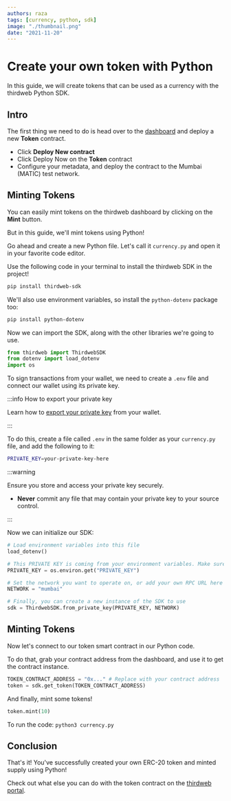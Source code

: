 ```yaml
---
authors: raza
tags: [currency, python, sdk]
image: "./thumbnail.png"
date: "2021-11-20"
---
```


# Create your own token with Python

In this guide, we will create tokens that can be used as a currency with the thirdweb Python SDK.

<!-- truncate -->

## Intro

The first thing we need to do is head over to the [dashboard](https://thirdweb.com/dashboard) and deploy a new **Token** contract.

- Click **Deploy New contract**
- Click Deploy Now on the **Token** contract
- Configure your metadata, and deploy the contract to the Mumbai (MATIC) test network.

## Minting Tokens

You can easily mint tokens on the thirdweb dashboard by clicking on the **Mint** button.

But in this guide, we'll mint tokens using Python!

Go ahead and create a new Python file. Let's call it `currency.py` and open it in your favorite code editor.

Use the following code in your terminal to install the thirdweb SDK in the project!

```bash
pip install thirdweb-sdk
```

We'll also use environment variables, so install the `python-dotenv` package too:

```bash
pip install python-dotenv
```

Now we can import the SDK, along with the other libraries we're going to use.

```python title="currency.py"
from thirdweb import ThirdwebSDK
from dotenv import load_dotenv
import os
```

To sign transactions from your wallet, we need to create a `.env` file and connect our wallet using its private key.

:::info How to export your private key

Learn how to [export your private key](/guides/create-a-metamask-wallet#export-your-private-key) from your wallet.

:::

To do this, create a file called `.env` in the same folder as your `currency.py` file, and add the following to it:

```bash title=".env"
PRIVATE_KEY=your-private-key-here
```

:::warning

Ensure you store and access your private key securely.

- **Never** commit any file that may contain your private key to your source control.

:::

Now we can initialize our SDK:

```python
# Load environment variables into this file
load_dotenv()

# This PRIVATE KEY is coming from your environment variables. Make sure to never put it in a tracked file or share it with anyone.
PRIVATE_KEY = os.environ.get("PRIVATE_KEY")

# Set the network you want to operate on, or add your own RPC URL here
NETWORK = "mumbai"

# Finally, you can create a new instance of the SDK to use
sdk = ThirdwebSDK.from_private_key(PRIVATE_KEY, NETWORK)
```

## Minting Tokens

Now let's connect to our token smart contract in our Python code.

To do that, grab your contract address from the dashboard, and use it to get the contract instance.

```python
TOKEN_CONTRACT_ADDRESS = "0x..." # Replace with your contract address
token = sdk.get_token(TOKEN_CONTRACT_ADDRESS)
```

And finally, mint some tokens!

```python
token.mint(10)
```

To run the code: `python3 currency.py`

## Conclusion

That's it! You've successfully created your own ERC-20 token and minted supply using Python!

Check out what else you can do with the token contract on the [thirdweb portal](https://portal.thirdweb.com/pre-built-contracts/token).
